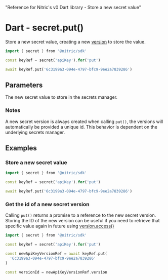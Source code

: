   "Reference for Nitric's v0 Dart library - Store a new secret value"

# Dart - secret.put()

Store a new secret value, creating a new [version](./secret-version) to store the value.

```dart
import { secret } from '@nitric/sdk'

const keyRef = secret('apiKey').for('put')

await keyRef.put('6c3199a3-094e-4797-bfc9-9ee2a7839286')
```

## Parameters

<Properties>
  <Property name="secret" required type="string or Uint8Array">
    The new secret value to store in the secrets manager.
  </Property>
</Properties>

### Notes

A new secret version is always created when calling `put()`, the versions will automatically be provided a unique id. This behavior is dependent on the underlying secrets manager.

## Examples

### Store a new secret value

```dart
import { secret } from '@nitric/sdk'

const keyRef = secret('apiKey').for('put')

await keyRef.put('6c3199a3-094e-4797-bfc9-9ee2a7839286')
```

### Get the id of a new secret version

Calling `put()` returns a promise to a reference to the new secret version. Storing the ID of the new version can be useful if you need to retrieve that specific value again in future using [version.access()](./secret-version-access)

```dart
import { secret } from '@nitric/sdk'

const keyRef = secret('apiKey').for('put')

const newApiKeyVersionRef = await keyRef.put(
  '6c3199a3-094e-4797-bfc9-9ee2a7839286'
)

const versionId = newApiKeyVersionRef.version
```
